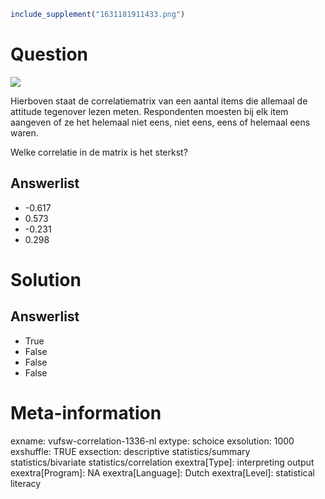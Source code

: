 ```r
include_supplement("1631181911433.png")
```

Question
========
![](1631181911433.png)
  
Hierboven staat de correlatiematrix van een aantal items die allemaal de
attitude tegenover lezen meten. Respondenten moesten bij elk item
aangeven of ze het helemaal niet eens, niet eens, eens of helemaal eens
waren.  
  
Welke correlatie in de matrix is het sterkst?

Answerlist
----------
* -0.617
* 0.573
* -0.231
* 0.298

Solution
========










Answerlist
----------
* True
* False
* False
* False

Meta-information
================
exname: vufsw-correlation-1336-nl
extype: schoice
exsolution: 1000
exshuffle: TRUE
exsection: descriptive statistics/summary statistics/bivariate statistics/correlation
exextra[Type]: interpreting output
exextra[Program]: NA
exextra[Language]: Dutch
exextra[Level]: statistical literacy

